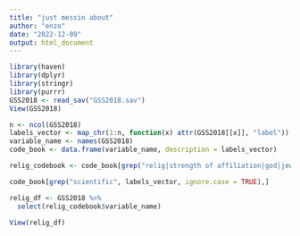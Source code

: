 ```yaml
---
title: "just messin about"
author: "enzo"
date: "2022-12-09"
output: html_document
---
```


```r
library(haven)
library(dplyr)
library(stringr)
library(purrr)
GSS2018 <- read_sav("GSS2018.sav")
View(GSS2018)
```

```r
n <- ncol(GSS2018)
labels_vector <- map_chr(1:n, function(x) attr(GSS2018[[x]], "label"))
variable_name <- names(GSS2018)
code_book <- data.frame(variable_name, description = labels_vector)

relig_codebook <- code_book[grep("relig|strength of affiliation|god|jew|denomination|fundamentalist|bible|muslim|belief|church|pray", labels_vector, ignore.case = TRUE),]

code_book[grep("scientific", labels_vector, ignore.case = TRUE),]

relig_df <- GSS2018 %>% 
  select(relig_codebook$variable_name)

View(relig_df)
```
